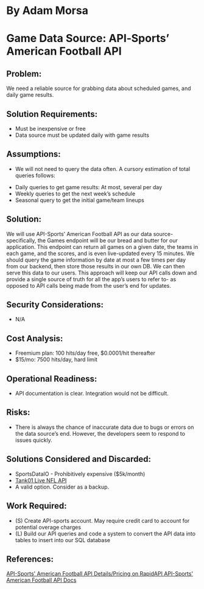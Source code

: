 # By Adam Morsa

# Game Data Source: API‐Sports’ American Football API

## Problem:

We need a reliable source for grabbing data about scheduled games, and daily game results.

## Solution Requirements:

- Must be inexpensive or free
- Data source must be updated daily with game results

## Assumptions:

- We will not need to query the data often. A cursory estimation of total queries follows:

* Daily queries to get game results: At most, several per day
* Weekly queries to get the next week’s schedule
* Seasonal query to get the initial game/team lineups

## Solution:

We will use API-Sports’ American Football API as our data source- specifically, the Games
endpoint will be our bread and butter for our application. This endpoint can return all games on
a given date, the teams in each game, and the scores, and is even live-updated every 15
minutes.
We should query the game information by date at most a few times per day from our backend,
then store those results in our own DB. We can then serve this data to our users. This approach
will keep our API calls down and provide a single source of truth for all the app’s users to refer
to- as opposed to API calls being made from the user’s end for updates.

## Security Considerations:

- N/A

## Cost Analysis:

- Freemium plan: 100 hits/day free, $0.0001/hit thereafter
- $15/mo: 7500 hits/day, hard limit

## Operational Readiness:

- API documentation is clear. Integration would not be difficult.

## Risks:

- There is always the chance of inaccurate data due to bugs or errors on the data source’s
  end. However, the developers seem to respond to issues quickly.

## Solutions Considered and Discarded:

- SportsDataIO - Prohibitively expensive ($5k/month)
- <a href="https://rapidapi.com/tank01/api/tank01-nfl-live-in-game-real-time-statistics-nfl/">
    Tank01 Live NFL API
  </a>
- A valid option. Consider as a backup.

## Work Required:

- (S) Create API-sports account. May require credit card to account for potential overage
  charges
- (L) Build our API queries and code a system to convert the API data into tables to insert
  into our SQL database

## References:

<a href="https://rapidapi.com/api-sports/api/api-american-football/details">
  API-Sports' American Football API Details/Pricing on RapidAPI
</a>
<a href="https://api-sports.io/documentation/nfl/v1">
  API-Sports' American Football API Docs
</a>
